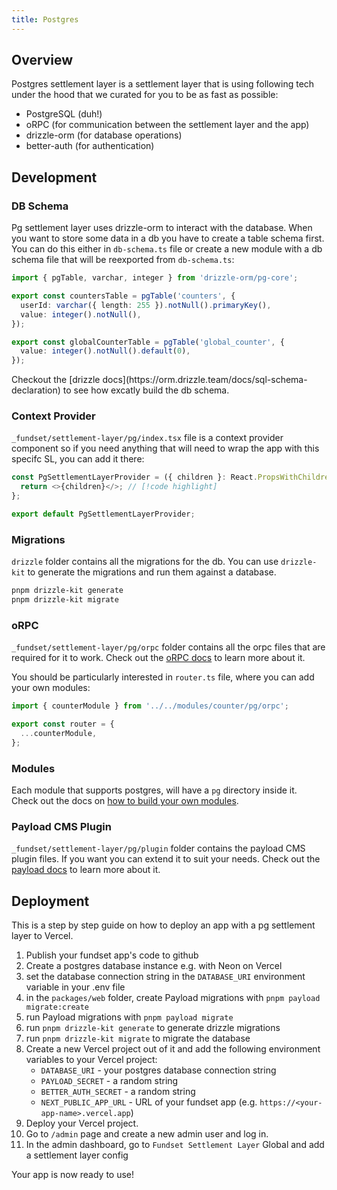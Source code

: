 ```yaml
---
title: Postgres
---
```


## Overview

Postgres settlement layer is a settlement layer that is using following tech under the hood that we curated for you to be as fast as possible:

- PostgreSQL (duh!)
- oRPC (for communication between the settlement layer and the app)
- drizzle-orm (for database operations)
- better-auth (for authentication)

## Development

### DB Schema

Pg settlement layer uses drizzle-orm to interact with the database. When you want to store some data in a db you have to create a table schema first.
You can do this either in `db-schema.ts` file or create a new module with a db schema file that will be reexported from `db-schema.ts`:

```ts title="_fundset/settlement-layer/pg/db-schema.ts"
import { pgTable, varchar, integer } from 'drizzle-orm/pg-core';

export const countersTable = pgTable('counters', {
  userId: varchar({ length: 255 }).notNull().primaryKey(),
  value: integer().notNull(),
});

export const globalCounterTable = pgTable('global_counter', {
  value: integer().notNull().default(0),
});
```

<Callout title="Want to learn more?">
  Checkout the [drizzle docs](https://orm.drizzle.team/docs/sql-schema-declaration) to see how
  excatly build the db schema.
</Callout>

### Context Provider

`_fundset/settlement-layer/pg/index.tsx` file is a context provider component so if you need anything that will need to wrap the app with this specifc SL, you can add it there:

```ts title="_fundset/settlement-layer/pg/index.tsx"
const PgSettlementLayerProvider = ({ children }: React.PropsWithChildren) => {
  return <>{children}</>; // [!code highlight]
};

export default PgSettlementLayerProvider;

```

### Migrations

`drizzle` folder contains all the migrations for the db. You can use `drizzle-kit` to generate the migrations and run them against a database.

```bash
pnpm drizzle-kit generate
pnpm drizzle-kit migrate
```

### oRPC

`_fundset/settlement-layer/pg/orpc` folder contains all the orpc files that are required for it to work. Check out the [oRPC docs](https://orpc.unnoq.com/docs/getting-started) to learn more about it.

You should be particularly interested in `router.ts` file, where you can add your own modules:

```ts title="_fundset/settlement-layer/pg/orpc/router.ts"
import { counterModule } from '../../modules/counter/pg/orpc';

export const router = {
  ...counterModule,
};
```

### Modules

Each module that supports postgres, will have a `pg` directory inside it.<br/>
Check out the docs on [how to build your own modules](/docs/how-to-implement-module).

### Payload CMS Plugin

`_fundset/settlement-layer/pg/plugin` folder contains the payload CMS plugin files. If you want you can extend it to suit your needs. Check out the [payload docs](https://payloadcms.com/docs/plugins/overview) to learn more about it.

## Deployment

This is a step by step guide on how to deploy an app with a pg settlement layer to Vercel.

1. Publish your fundset app's code to github
2. Create a postgres database instance e.g. with Neon on Vercel
3. set the database connection string in the `DATABASE_URI` environment variable in your .env file
4. in the `packages/web` folder, create Payload migrations with `pnpm payload migrate:create`
5. run Payload migrations with `pnpm payload migrate`
6. run `pnpm drizzle-kit generate` to generate drizzle migrations
7. run `pnpm drizzle-kit migrate` to migrate the database
8. Create a new Vercel project out of it and add the following environment variables to your Vercel project:
   - `DATABASE_URI` - your postgres database connection string
   - `PAYLOAD_SECRET` - a random string
   - `BETTER_AUTH_SECRET` - a random string
   - `NEXT_PUBLIC_APP_URL` - URL of your fundset app (e.g. `https://<your-app-name>.vercel.app`)
9. Deploy your Vercel project.
10. Go to `/admin` page and create a new admin user and log in.
11. In the admin dashboard, go to `Fundset Settlement Layer` Global and add a settlement layer config

Your app is now ready to use!
